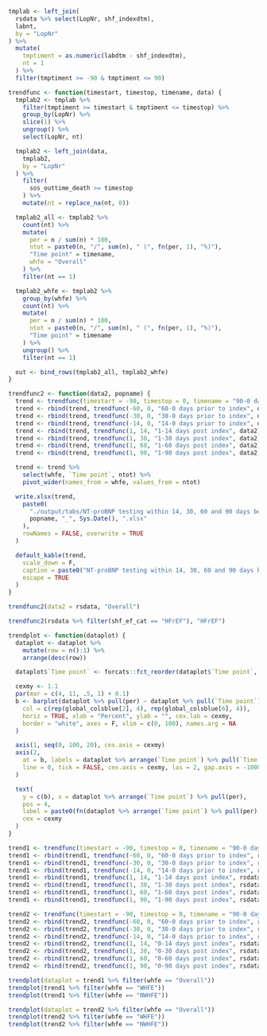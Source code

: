 ```r

tmplab <- left_join(
  rsdata %>% select(LopNr, shf_indexdtm),
  labnt,
  by = "LopNr"
) %>%
  mutate(
    tmptiment = as.numeric(labdtm - shf_indexdtm),
    nt = 1
  ) %>%
  filter(tmptiment >= -90 & tmptiment <= 90)

trendfunc <- function(timestart, timestop, timename, data) {
  tmplab2 <- tmplab %>%
    filter(tmptiment >= timestart & tmptiment <= timestop) %>%
    group_by(LopNr) %>%
    slice(1) %>%
    ungroup() %>%
    select(LopNr, nt)

  tmplab2 <- left_join(data,
    tmplab2,
    by = "LopNr"
  ) %>%
    filter(
      sos_outtime_death >= timestop
    ) %>%
    mutate(nt = replace_na(nt, 0))

  tmplab2_all <- tmplab2 %>%
    count(nt) %>%
    mutate(
      per = n / sum(n) * 100,
      ntot = paste0(n, "/", sum(n), " (", fn(per, 1), "%)"),
      "Time point" = timename,
      whfe = "Overall"
    ) %>%
    filter(nt == 1)

  tmplab2_whfe <- tmplab2 %>%
    group_by(whfe) %>%
    count(nt) %>%
    mutate(
      per = n / sum(n) * 100,
      ntot = paste0(n, "/", sum(n), " (", fn(per, 1), "%)"),
      "Time point" = timename
    ) %>%
    ungroup() %>%
    filter(nt == 1)

  out <- bind_rows(tmplab2_all, tmplab2_whfe)
}

trendfunc2 <- function(data2, popname) {
  trend <- trendfunc(timestart = -90, timestop = 0, timename = "90-0 days prior to index", data = data2)
  trend <- rbind(trend, trendfunc(-60, 0, "60-0 days prior to index", data2))
  trend <- rbind(trend, trendfunc(-30, 0, "30-0 days prior to index", data2))
  trend <- rbind(trend, trendfunc(-14, 0, "14-0 days prior to index", data2))
  trend <- rbind(trend, trendfunc(1, 14, "1-14 days post index", data2))
  trend <- rbind(trend, trendfunc(1, 30, "1-30 days post index", data2))
  trend <- rbind(trend, trendfunc(1, 60, "1-60 days post index", data2))
  trend <- rbind(trend, trendfunc(1, 90, "1-90 days post index", data2))

  trend <- trend %>%
    select(whfe, `Time point`, ntot) %>%
    pivot_wider(names_from = whfe, values_from = ntot)

  write.xlsx(trend,
    paste0(
      "./output/tabs/NT-proBNP testing within 14, 30, 60 and 90 days before and after the index date - ",
      popname, "_", Sys.Date(), ".xlsx"
    ),
    rowNames = FALSE, overwrite = TRUE
  )

  default_kable(trend,
    scale_down = F,
    caption = paste0("NT-proBNP testing within 14, 30, 60 and 90 days before and after the index date - ", popname),
    escape = TRUE
  )
}

trendfunc2(data2 = rsdata, "Overall")

trendfunc2(rsdata %>% filter(shf_ef_cat == "HFrEF"), "HFrEF")
```

```r

trendplot <- function(dataplot) {
  dataplot <- dataplot %>%
    mutate(row = n():1) %>%
    arrange(desc(row))

  dataplot$`Time point` <- forcats::fct_reorder(dataplot$`Time point`, dataplot$row)

  cexmy <- 1.1
  par(mar = c(4, 11, .5, 1) + 0.1)
  b <- barplot(dataplot %>% pull(per) ~ dataplot %>% pull(`Time point`),
    col = c(rep(global_colsblue[2], 4), rep(global_colsblue[6], 4)),
    horiz = TRUE, xlab = "Percent", ylab = "", cex.lab = cexmy,
    border = "white", axes = F, xlim = c(0, 100), names.arg = NA
  )

  axis(1, seq(0, 100, 20), cex.axis = cexmy)
  axis(2,
    at = b, labels = dataplot %>% arrange(`Time point`) %>% pull(`Time point`),
    line = 0, tick = FALSE, cex.axis = cexmy, las = 2, gap.axis = -10000000
  )

  text(
    y = c(b), x = dataplot %>% arrange(`Time point`) %>% pull(per),
    pos = 4,
    label = paste0(fn(dataplot %>% arrange(`Time point`) %>% pull(per), 1), "%"),
    cex = cexmy
  )
}

trend1 <- trendfunc(timestart = -90, timestop = 0, timename = "90-0 days prior to index", data = rsdata)
trend1 <- rbind(trend1, trendfunc(-60, 0, "60-0 days prior to index", rsdata))
trend1 <- rbind(trend1, trendfunc(-30, 0, "30-0 days prior to index", rsdata))
trend1 <- rbind(trend1, trendfunc(-14, 0, "14-0 days prior to index", rsdata))
trend1 <- rbind(trend1, trendfunc(1, 14, "1-14 days post index", rsdata))
trend1 <- rbind(trend1, trendfunc(1, 30, "1-30 days post index", rsdata))
trend1 <- rbind(trend1, trendfunc(1, 60, "1-60 days post index", rsdata))
trend1 <- rbind(trend1, trendfunc(1, 90, "1-90 days post index", rsdata))

trend2 <- trendfunc(timestart = -90, timestop = 0, timename = "90-0 days prior to index", data = rsdata %>% filter(shf_ef_cat == "HFrEF"))
trend2 <- rbind(trend2, trendfunc(-60, 0, "60-0 days prior to index", rsdata %>% filter(shf_ef_cat == "HFrEF")))
trend2 <- rbind(trend2, trendfunc(-30, 0, "30-0 days prior to index", rsdata %>% filter(shf_ef_cat == "HFrEF")))
trend2 <- rbind(trend2, trendfunc(-14, 0, "14-0 days prior to index", rsdata %>% filter(shf_ef_cat == "HFrEF")))
trend2 <- rbind(trend2, trendfunc(1, 14, "0-14 days post index", rsdata %>% filter(shf_ef_cat == "HFrEF")))
trend2 <- rbind(trend2, trendfunc(1, 30, "0-30 days post index", rsdata %>% filter(shf_ef_cat == "HFrEF")))
trend2 <- rbind(trend2, trendfunc(1, 60, "0-60 days post index", rsdata %>% filter(shf_ef_cat == "HFrEF")))
trend2 <- rbind(trend2, trendfunc(1, 90, "0-90 days post index", rsdata %>% filter(shf_ef_cat == "HFrEF")))

trendplot(dataplot = trend1 %>% filter(whfe == "Overall"))
trendplot(trend1 %>% filter(whfe == "WHFE"))
trendplot(trend1 %>% filter(whfe == "NWHFE"))

trendplot(dataplot = trend2 %>% filter(whfe == "Overall"))
trendplot(trend2 %>% filter(whfe == "WHFE"))
trendplot(trend2 %>% filter(whfe == "NWHFE"))
```             
